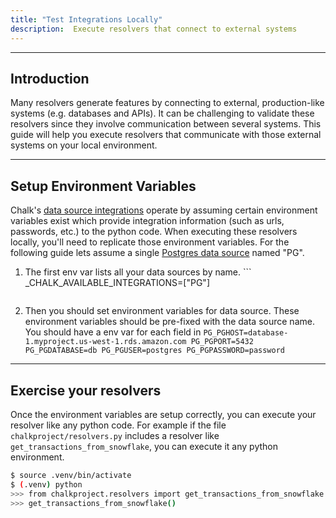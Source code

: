 ```yaml
---
title: "Test Integrations Locally"
description:  Execute resolvers that connect to external systems
---
```


---

## Introduction

Many resolvers generate features by connecting to external, production-like systems (e.g. databases and APIs).
It can be challenging to validate these resolvers since they involve communication between several systems.
This guide will help you execute resolvers that communicate with those external systems on your local environment.

---

## Setup Environment Variables

Chalk's [data source integrations](/docs/integrations) operate by assuming certain environment
variables exist which provide integration information (such as urls, passwords, etc.) to the python
code. When executing these resolvers locally, you'll need to replicate those environment variables.
For the following guide lets assume a single [Postgres data source](/docs/postgresql) named "PG".

1. The first env var lists all your data sources by name. ``` _CHALK_AVAILABLE_INTEGRATIONS=["PG"]
   ```

2. Then you should set environment variables for data source. These environment variables should be
   pre-fixed with the data source name. You should have a env var for each field in ```
PG_PGHOST=database-1.myproject.us-west-1.rds.amazon.com PG_PGPORT=5432 PG_PGDATABASE=db
PG_PGUSER=postgres PG_PGPASSWORD=password ```

---

## Exercise your resolvers

Once the environment variables are setup correctly, you can execute your resolver like any python code.
For example if the file `chalkproject/resolvers.py` includes a resolver like `get_transactions_from_snowflake`, you can execute it any python environment.
```bash
$ source .venv/bin/activate
$ (.venv) python
>>> from chalkproject.resolvers import get_transactions_from_snowflake
>>> get_transactions_from_snowflake()
```
